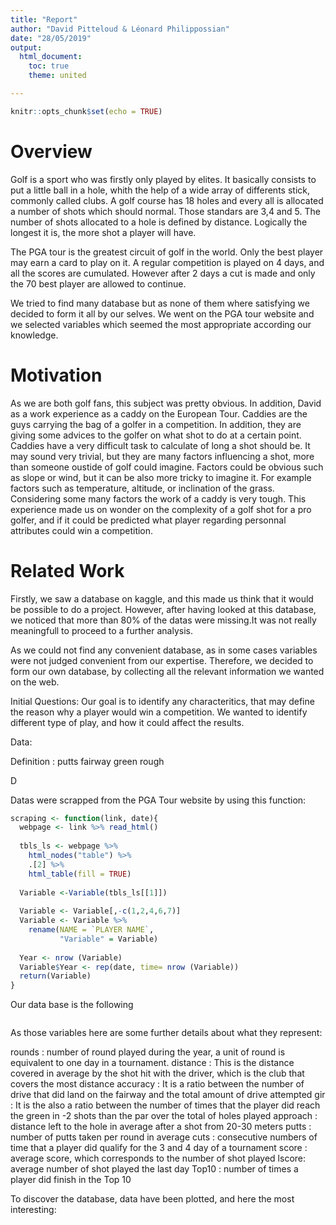 ```yaml
---
title: "Report"
author: "David Pitteloud & Léonard Philippossian"
date: "28/05/2019"
output:
  html_document:
    toc: true
    theme: united

---
```


```r
knitr::opts_chunk$set(echo = TRUE)
```


# Overview
Golf is a sport who was firstly only played by elites. It basically consists to put a little ball in a hole, whith the help of a wide array of differents stick, commonly called clubs. A golf course has 18 holes and every all is allocated a number of shots which should normal. Those standars are 3,4 and 5. The number of shots allocated to a hole is defined by distance. Logically the longest it is, the more shot a player will have.

The PGA tour is the greatest circuit of golf in the world. Only the best player may earn a card to play on it. A regular competition is played on 4 days, and all the scores are cumulated. However after 2 days a cut is made and only the 70 best player are allowed to continue.

We tried to find many database but as none of them where satisfying we decided to form it all by our selves.
We went on the PGA tour website and we selected variables which seemed the most appropriate according our knowledge.

# Motivation  
As we are both golf fans, this subject was pretty obvious. In addition, David as a work experience as a caddy on the European Tour. Caddies are the guys carrying the bag of a golfer in a competition. In addition, they are giving some advices to the golfer on what shot to do at a certain point. Caddies have a very difficult task to calculate of long a shot should be. It may sound very trivial, but they are many factors influencing a shot, more than someone oustide of golf could imagine. Factors could be obvious such as slope or wind, but it can be also more tricky to imagine it. For example factors such as temperature, altitude, or inclination of the grass. Considering some many factors the work of a caddy is very tough.
This experience made us on wonder on the complexity of a golf shot for a pro golfer, and if it could be predicted what player regarding personnal attributes could win a competition.

# Related Work 
Firstly, we saw a database on kaggle, and this made us think that it would be possible to do a project. However, after having looked at this database, we noticed that more than 80% of the datas were missing.It was not really meaningfull to proceed to a further analysis. 

As we could not find any convenient database, as in some cases variables were not judged convenient from our expertise. Therefore, we decided to form our own database, by collecting all the relevant information we wanted on the web.

Initial Questions: Our goal is to identify any characteritics, that may define the reason why a player would win a competition. We wanted to identify different type of play, and how it could affect the results.


Data:

Definition :
putts
fairway
green
rough

D



Datas were scrapped from the PGA Tour website by using this function:

```r

scraping <- function(link, date){
  webpage <- link %>% read_html()
  
  tbls_ls <- webpage %>%
    html_nodes("table") %>%
    .[2] %>%
    html_table(fill = TRUE)
  
  Variable <-Variable(tbls_ls[[1]])
  
  Variable <- Variable[,-c(1,2,4,6,7)]
  Variable <- Variable %>% 
    rename(NAME = `PLAYER NAME`, 
           "Variable" = Variable)
  
  Year <- nrow (Variable)
  Variable$Year <- rep(date, time= nrow (Variable))
  return(Variable)
}

```

Our data base is the following 

```r

```

As those variables here are some further details about what they represent:

rounds : number of round played during the year, a unit of round is equivalent to one day in a tournament.
distance : This is the distance covered in average by the shot hit with the driver, which is the club that covers the most distance
accuracy : It is a ratio between the number of drive that did land on the fairway and the total amount of drive attempted
gir : It is the also a ratio between the number of times that the player did reach the green in -2 shots than the par over the total of holes played
approach : distance left to the hole in average after a shot from 20-30 meters
putts : number of putts taken per round in average
cuts : consecutive numbers of time that a player did qualify for the 3 and 4 day of a tournament
score : average score, which corresponds to the number of shot played
lscore: average number of shot played the last day
Top10 : number of times a player did finish in the Top 10



To discover the database, data have been plotted, and here the most interesting:
